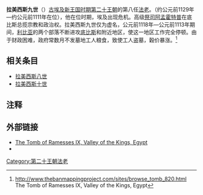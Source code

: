 {{Pharaoh Infobox | 
    Name=拉美西斯九世| 
    Image=RamessesIX-Relief_MetropolitanMuseum.png|
Caption=拉美西斯九世像 [[大都会艺术博物馆|大都会艺术博物馆]]藏|
ImageSize=300|
    Alt=拉姆西斯九世|
 NomenHiero=<hiero>N28-C2-R19-C12-N36-M23-F31-s-r:r</hiero>|
 Nomen=Ramesses Khaemwaset Meryamun<br>''{{Unicode|Rˁ msj sw ḫˁj m W3s.t mrr Jmn}}''<br>拉创造了他，他出现在底比斯，挚爱地阿蒙|
Prenomen=Neferkare Setepenre<br>''{{Unicode|Nfr-k3-Rˁ-stp-n-Rˁ}}''<br>''Perfect is the [[Ancient_Egyptian_concept_of_the_soul#Ka_.28vital_spark.29|Ka]] of [[Ra|Ra]], the chosen one of Ra''<br><hiero>M23:t-L2:t-<-C2-nfr-D28-N5-U19:n-></hiero>|
Horus = Kanakht Khaemwaset<br>''{{Unicode|K3-nḫt-ḫˁ-m-W3s.t}}''<br>强壮的公牛，他出现<small></small>在底比斯<br>{{Infobox pharaoh/Serekh|Horus=<hiero>E2:D40-N28:Aa15-R19-X1:O49</hiero>||prefix=<hiero>G5</hiero>}}'''转写:'''<br>{{Infobox pharaoh/Serekh|Horus=<hiero>E2:D40-m-N28-R19</hiero> ||prefix=<hiero>G5</hiero>}}|
NebtyHiero = |
Nebty = Userkhepesh Sankhtawy<br>''{{Unicode|Wsr-ḫpš-sˁnḫ-t3.wj}}''<br>''He whose blow is powerful, he invigorates the two lands ''<br><hiero>G16-F12-T16-S29-S34-M13-M13</hiero><br>'''转写:'''<br><hiero>G16-wsr-s-r:D43-F23:D43-G7-s-n:Aa1-N19:N23*N23</hiero> |
 GoldenHiero=|
Golden = Userrenputmiredjet<br>''{{Unicode|Wsr-rnp.wt-mj-Rˁ-ḏt}}''<br>他长寿<small>永年，</small>像拉一样<br><hiero>G8-F12-S29-M4-X1::Z2-W19-N5:Z1-D*t*N17 </hiero><br>'''Variant:'''<br>''{{Unicode|wsr-rnpwt mi-ˁnḏti wr-nsyt dr-pḏt-9}}''<br>他长寿<small>永年，</small>像安杰提<br>his kingdom is greater than the nine bows <small>(the ennemies of Egypt)</small>''<br><hiero>G8-F12-M4-M4-M4-W19-M17-A23-G36:D21-M23-X1-M17-M17-Z3-D46:D21-D43:T10-X1:Z2-Z2:Z2</hiero>|
Reign=约公元前1129年—约公元前1111年|
Dynasty=[[第二十王朝|第二十王朝]] |
Coregency=|
Predecessor=[[拉美西斯八世|拉美西斯八世]]|
Successor=[[拉美西斯十世|拉美西斯十世]]|
Spouse={{le|Baketwernel}}|
Father=|
Mother=|
Children={{le|Mentuherkhepeshef (son of Ramesses IX)|Mentuherkhepeshef (son of Ramesses IX)|Mentuherkhepeshef}}、{{le|Nebmaatre (prince)|Nebmaatre (prince)|Nebmaatre}}|
Born=|
Died=约公元前1111年|
Burial=[[KV6|KV6]]|
Monuments=
}}
'''拉美西斯九世'''（{{lang-en|Ramesses IX}}）[[古埃及|古埃及]][[新王国时期|新王国时期]][[第二十王朝|第二十王朝]]的第八任[[法老|法老]]。（约公元前1129年—约公元前1111年在位），他在位时期，埃及出现危机。高级[[祭司|祭司]][[阿孟霍特普|阿孟霍特普]]在底比斯总揽宗教和政治权。拉美西斯九世仅为虚名，公元前1118年—公元前1113年期间，[[利比亚|利比亚]]的两个部落不断进攻[[底比斯|底比斯]]和附近地区，使这一地区工作完全停顿。由于财政困难，政府常数月不发墓地工人粮食，致使工人盗墓，穀价暴涨。<ref>http://www.thebanmappingproject.com/sites/browse_tomb_820.html {{Wayback|url=http://www.thebanmappingproject.com/sites/browse_tomb_820.html |date=20090505215201 }}  The Tomb of Ramesses IX, Valley of the Kings, Egypt</ref>

== 相关条目 ==
* [[拉美西斯八世|拉美西斯八世]]
* [[拉美西斯十世|拉美西斯十世]]

==注释==
<references/>

==外部链接==
* [https://web.archive.org/web/20090505215201/http://www.thebanmappingproject.com/sites/browse_tomb_820.html  The Tomb of Ramesses IX, Valley of the Kings, Egypt]
* {{Find a Grave|7261679}}

{{Pharaoh | Prev=[[拉美西斯八世|拉美西斯八世]] | Dynasty=[[埃及第二十王朝|第二十王朝]] | Next=[[拉美西斯十世|拉美西斯十世]]}}

{{Commonscat|Ramesses IX}}
{{著名埃及统治者}}

[[Category:第二十王朝法老|Category:第二十王朝法老]]